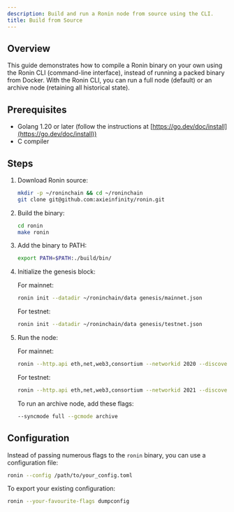 ```yaml
---
description: Build and run a Ronin node from source using the CLI.
title: Build from Source
---
```


## Overview

This guide demonstrates how to compile a Ronin binary on your own using the Ronin CLI (command-line interface), instead of running a packed binary from Docker. With the Ronin CLI, you can run a full node (default) or an archive node (retaining all historical state).

## Prerequisites

* Golang 1.20 or later (follow the instructions at [https://go.dev/doc/install](https://go.dev/doc/install))
* C compiler

## Steps

1. Download Ronin source:
   ```bash
   mkdir -p ~/roninchain && cd ~/roninchain
   git clone git@github.com:axieinfinity/ronin.git
   ```

2. Build the binary:
   ```bash
   cd ronin
   make ronin
   ```

3. Add the binary to PATH:
   ```bash
   export PATH=$PATH:./build/bin/
   ```

4. Initialize the genesis block:

   For mainnet:
   ```bash
   ronin init --datadir ~/roninchain/data genesis/mainnet.json
   ```

   For testnet:
   ```bash
   ronin init --datadir ~/roninchain/data genesis/testnet.json
   ```

5. Run the node:

   For mainnet:
   ```bash
   ronin --http.api eth,net,web3,consortium --networkid 2020 --discovery.dns enrtree://AIGOFYDZH6BGVVALVJLRPHSOYJ434MPFVVQFXJDXHW5ZYORPTGKUI@nodes.roninchain.com --datadir ~/roninchain/data --port 30303 --http --http.corsdomain '*' --http.addr 0.0.0.0 --http.port 8545 --http.vhosts '*' --ws --ws.addr 0.0.0.0 --ws.port 8546 --ws.origins '*'
   ```

   For testnet:
   ```bash
   ronin --http.api eth,net,web3,consortium --networkid 2021 --discovery.dns enrtree://AJCNIAXQIPO55NW3QE2NUBBDMPYZDOQUCAEUS65NHQFMUUFES5KOW@saigon.nodes.roninchain.com --datadir ~/roninchain/data --port 30303 --http --http.corsdomain '*' --http.addr 0.0.0.0 --http.port 8545 --http.vhosts '*' --ws --ws.addr 0.0.0.0 --ws.port 8546 --ws.origins '*'
   ```

   To run an archive node, add these flags:
   ```bash
   --syncmode full --gcmode archive
   ```

## Configuration

Instead of passing numerous flags to the `ronin` binary, you can use a configuration file:

```bash
ronin --config /path/to/your_config.toml
```

To export your existing configuration:
```bash
ronin --your-favourite-flags dumpconfig
``` 